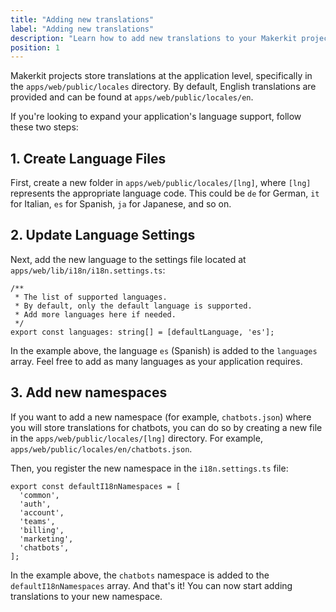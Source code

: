 ```yaml
---
title: "Adding new translations"
label: "Adding new translations"
description: "Learn how to add new translations to your Makerkit project."
position: 1
---
```


Makerkit projects store translations at the application level, specifically in the `apps/web/public/locales` directory. By default, English translations are provided and can be found at `apps/web/public/locales/en`.

If you're looking to expand your application's language support, follow these two steps:

## 1. Create Language Files

First, create a new folder in `apps/web/public/locales/[lng]`, where `[lng]` represents the appropriate language code. This could be `de` for German, `it` for Italian, `es` for Spanish, `ja` for Japanese, and so on.

## 2. Update Language Settings

Next, add the new language to the settings file located at `apps/web/lib/i18n/i18n.settings.ts`:

```tsx
/**
 * The list of supported languages.
 * By default, only the default language is supported.
 * Add more languages here if needed.
 */
export const languages: string[] = [defaultLanguage, 'es'];
```

In the example above, the language `es` (Spanish) is added to the `languages` array. Feel free to add as many languages as your application requires.

## 3. Add new namespaces

If you want to add a new namespace (for example, `chatbots.json`) where you will store translations for chatbots, you can do so by creating a new file in the `apps/web/public/locales/[lng]` directory. For example, `apps/web/public/locales/en/chatbots.json`.

Then, you register the new namespace in the `i18n.settings.ts` file:

```tsx {8} title="apps/web/lib/i18n/i18n.settings.ts"
export const defaultI18nNamespaces = [
  'common',
  'auth',
  'account',
  'teams',
  'billing',
  'marketing',
  'chatbots',
];
```

In the example above, the `chatbots` namespace is added to the `defaultI18nNamespaces` array. And that's it! You can now start adding translations to your new namespace.